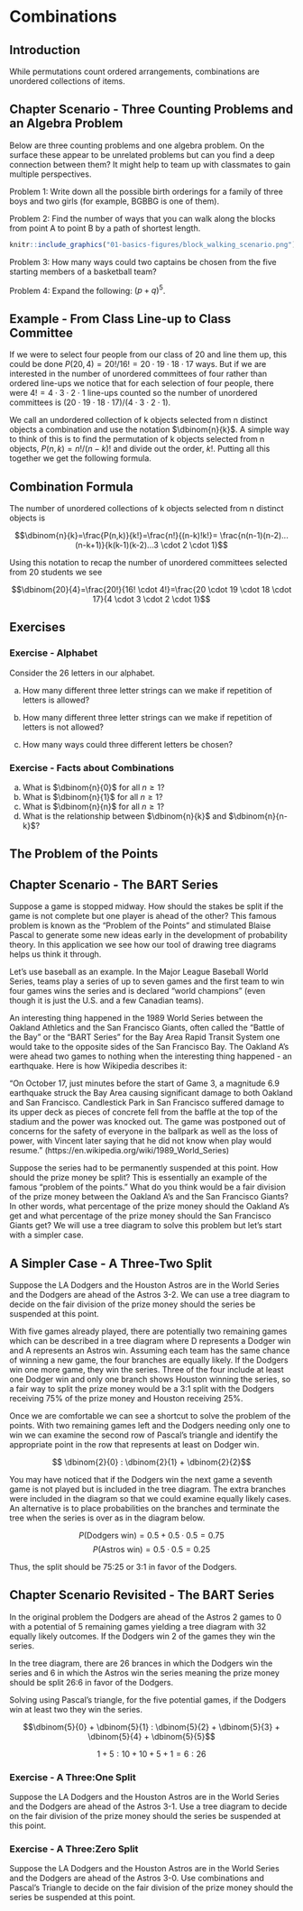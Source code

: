 # Combinations {#combinations}

## Introduction {#introduction}

While permutations count ordered arrangements, combinations are unordered collections of items.


## Chapter Scenario - Three Counting Problems and an Algebra Problem {#chapter_scenario_three_counting_problems}

Below are three counting problems and one algebra problem. On the surface these appear to be unrelated problems but can you find a deep connection between them? It might help to team up with classmates to gain multiple perspectives. 

Problem 1: Write down all the possible birth orderings for a family of three boys and two girls (for example, BGBBG is one of them).

Problem 2: Find the number of ways that you can walk along the blocks from point A to point B by a path of shortest length.

```r
knitr::include_graphics("01-basics-figures/block_walking_scenario.png")
```

Problem 3: How many ways could two captains be chosen from the five starting members of a basketball team?

Problem 4: Expand the following: $(p + q)^{5}$.

## Example - From Class Line-up to Class Committee {#example_class_lineup_to_class_committee}

If we were to select four people from our class of 20 and line them up, this could be done $P(20,4)=20!/16!=20 \cdot 19 \cdot 18 \cdot 17$ ways. But if we are interested in the number of unordered committees of four rather than ordered line-ups we notice that for each selection of four people, there were $4!=4 \cdot 3 \cdot 2 \cdot 1$ line-ups counted so the number of unordered committees is $(20 \cdot 19 \cdot 18 \cdot 17)/(4 \cdot 3 \cdot 2 \cdot 1)$. 

We call an undordered collection of k objects selected from n distinct objects a combination and use the notation $\dbinom{n}{k}$. A simple way to think of this is to find the permutation of k objects selected from n objects, $P(n,k)=n!/(n-k)!$ and divide out the order, $k!$. Putting all this together we get the following formula.

## Combination Formula

The number of unordered collections of k objects selected from n distinct objects is 

$$\dbinom{n}{k}=\frac{P(n,k)}{k!}=\frac{n!}{(n-k)!k!}=
\frac{n(n-1)(n-2)...(n-k+1)}{k(k-1)(k-2)...3 \cdot 2 \cdot 1}$$

Using this notation to recap the number of unordered committees selected from 20 students we see

$$\dbinom{20}{4}=\frac{20!}{16! \cdot 4!}=\frac{20 \cdot 19 \cdot 18 \cdot 17}{4 \cdot 3 \cdot 2 \cdot 1}$$


## Exercises 

### Exercise - Alphabet
Consider the 26 letters in our alphabet.

(a) How many different three letter strings can we make if repetition of letters is allowed?

(b) How many different three letter strings can we make if repetition of letters is not allowed?

(c) How many ways could three different letters be chosen?

### Exercise - Facts about Combinations

(a) What is $\dbinom{n}{0}$ for all $n \geq 1$?
(b) What is $\dbinom{n}{1}$ for all $n \geq 1$?
(c) What is $\dbinom{n}{n}$ for all $n \geq 1$?
(d) What is the relationship between $\dbinom{n}{k}$ and $\dbinom{n}{n-k}$?

## The Problem of the Points {#problem_of_the_points}


## Chapter Scenario - The BART Series {#chapter_scenario_the_bart_series}

Suppose a game is stopped midway. How should the stakes be split if the game is not complete  but one player is ahead of the other? This famous problem is known as the “Problem of the Points” and stimulated Blaise Pascal to generate some new ideas early in the development of probability theory. In this application we see how our tool of drawing tree diagrams helps us think it through. 

Let’s use baseball as an example. In the Major League Baseball World Series, teams play a series of up to seven games and the first team to win four games wins the series and is declared “world champions” (even though it is just the U.S. and a few Canadian teams). 

An interesting thing happened in the 1989 World Series between the Oakland Athletics and the San Francisco Giants, often called the “Battle of the Bay” or the “BART Series” for the Bay Area Rapid Transit System one would take to the opposite sides of the San Francisco Bay. The Oakland A’s were ahead two games to nothing when the interesting thing happened - an earthquake. Here is how Wikipedia describes it:

"On October 17, just minutes before the start of Game 3, a magnitude 6.9 earthquake struck the Bay Area causing significant damage to both Oakland and San Francisco. Candlestick Park in San Francisco suffered damage to its upper deck as pieces of concrete fell from the baffle at the top of the stadium and the power was knocked out. The game was postponed out of concerns for the safety of everyone in the ballpark as well as the loss of power, with Vincent later saying that he did not know when play would resume." (https://en.wikipedia.org/wiki/1989_World_Series)

Suppose the series had to be permanently suspended at this point. How should the prize money be split? This is essentially an example of the famous “problem of the points.” What do you think would be a fair division of the prize money between the Oakland A’s and the San Francisco Giants? In other words, what percentage of the prize money should the Oakland A’s get and what percentage of the prize money should the San Francisco Giants get? We will use a tree diagram to solve this problem but let's start with a simpler case. 

## A Simpler Case - A Three-Two Split

Suppose the LA Dodgers and the Houston Astros are in the World Series and the Dodgers are ahead of the Astros 3-2. We can use a tree diagram to decide on the fair division of the prize money should the series be suspended at this point.

With five games already played, there are potentially two remaining games which can be described in a tree diagram where D represents a Dodger win and A represents an Astros win. Assuming each team has the same chance of winning a new game, the four branches are equally likely.  If the Dodgers win one more game, they win the series. Three of the four include at least one Dodger win and only one branch shows Houston winning the series, so a fair way to split the prize money would be a 3:1 split with the Dodgers receiving 75% of the prize money and Houston receiving 25%.

Once we are comfortable we can see a shortcut to solve the problem of the points. With two remaining games left and the Dodgers needing only one to win we can examine the second row of Pascal's triangle and identify the appropriate point in the row that represents at least on Dodger win.

$$ \dbinom{2}{0} : \dbinom{2}{1} + \dbinom{2}{2}$$

You may have noticed that if the Dodgers win the next game a seventh game is not played but is included in the tree diagram. The extra branches were included in the diagram so that we could examine equally likely cases. An alternative is to place probabilities on the branches and terminate the tree when the series is over as in the diagram below.

$$P(\text{Dodgers win})=0.5 + 0.5 \cdot 0.5 = 0.75$$
$$P(\text{Astros win})=0.5 \cdot 0.5=0.25$$

Thus, the split should be 75:25 or 3:1 in favor of the Dodgers.

## Chapter Scenario Revisited - The BART Series {#chapter_scenario_revisited_the_bart_series}

In the original problem the Dodgers are ahead of the Astros 2 games to 0 with a potential of 5 remaining games yielding a tree diagram with 32 equally likely outcomes. If the Dodgers win 2 of the games they win the series.

In the tree diagram, there are 26 brances in which the Dodgers win the series and 6 in which the Astros win the series meaning the prize money should be split 26:6 in favor of the Dodgers.

Solving using Pascal's triangle, for the five potential games, if the Dodgers win at least two they win the series.

$$\dbinom{5}{0} + \dbinom{5}{1} : \dbinom{5}{2} + \dbinom{5}{3} + \dbinom{5}{4} + \dbinom{5}{5}$$ 

$$1+5:10+10+5+1 = 6:26$$


### Exercise - A Three:One Split
Suppose the LA Dodgers and the Houston Astros are in the World Series and the Dodgers are ahead of the Astros 3-1. Use a tree diagram to decide on the fair division of the prize money should the series be suspended at this point.

### Exercise - A Three:Zero Split
Suppose the LA Dodgers and the Houston Astros are in the World Series and the Dodgers are ahead of the Astros 3-0. Use combinations and Pascal’s Triangle to decide on the fair division of the prize money should the series be suspended at this point.


